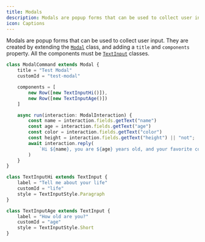 ```yaml
---
title: Modals
description: Modals are popup forms that can be used to collect user input.
icon: Captions
---
```


Modals are popup forms that can be used to collect user input. They are created by extending the [`Modal`](/api/index/classes/Modal) class, and adding a `title` and `components` property. All the components must be [`TextInput`](/api/index/classes/TextInput) classes.

```ts title="src/commands/modal.ts"
class ModalCommand extends Modal {
    title = "Test Modal"
    customId = "test-modal"

	components = [
		new Row([new TextInputHi()]),
		new Row([new TextInputAge()])
	]

    async run(interaction: ModalInteraction) {
        const name = interaction.fields.getText("name")
        const age = interaction.fields.getText("age")
        const color = interaction.fields.getText("color")
        const height = interaction.fields.getText("height") || "not";
        await interaction.reply(
            `Hi ${name}, you are ${age} years old, and your favorite color is ${color}. You are ${height} tall.`
        )
    }
}

class TextInputHi extends TextInput {
    label = "Tell me about your life"
    customId = "life"
    style = TextInputStyle.Paragraph
}

class TextInputAge extends TextInput {
    label = "How old are you?"
    customId = "age"
    style = TextInputStyle.Short
}
```
